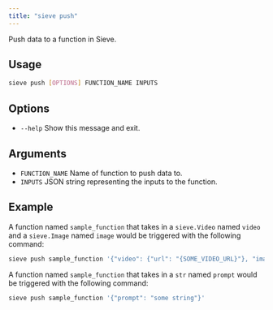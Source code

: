 ```yaml
---
title: "sieve push"
---
```


Push data to a function in Sieve.

## Usage
```bash
sieve push [OPTIONS] FUNCTION_NAME INPUTS
```

## Options
- `--help` Show this message and exit.

## Arguments
- `FUNCTION_NAME` Name of function to push data to.
- `INPUTS` JSON string representing the inputs to the function.

## Example
A function named `sample_function` that takes in a `sieve.Video` named `video` and a `sieve.Image` named `image` would be triggered with the following command:
```bash
sieve push sample_function '{"video": {"url": "{SOME_VIDEO_URL}"}, "image": {"url": "{SOME_IMAGE_URL}"}}'
```

A function named `sample_function` that takes in a `str` named `prompt` would be triggered with the following command:
```bash
sieve push sample_function '{"prompt": "some string"}'
```
